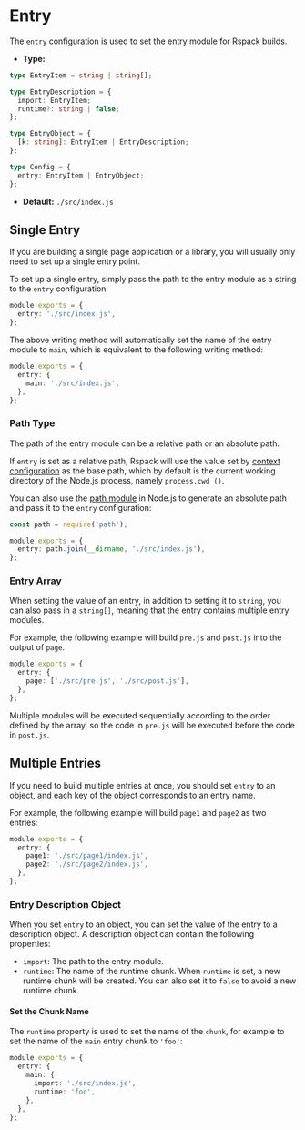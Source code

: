
<WebpackLicense from="https://webpack.js.org/configuration/entry-context/#entry" />

# Entry

The `entry` configuration is used to set the entry module for Rspack builds.

- **Type:**

```ts
type EntryItem = string | string[];

type EntryDescription = {
  import: EntryItem;
  runtime?: string | false;
};

type EntryObject = {
  [k: string]: EntryItem | EntryDescription;
};

type Config = {
  entry: EntryItem | EntryObject;
};
```

- **Default:** `./src/index.js`

## Single Entry

If you are building a single page application or a library, you will usually only need to set up a single entry point.

To set up a single entry, simply pass the path to the entry module as a string to the `entry` configuration.

```ts title="rspack.config.js"
module.exports = {
  entry: './src/index.js',
};
```

The above writing method will automatically set the name of the entry module to `main`, which is equivalent to the following writing method:

```ts title="rspack.config.js"
module.exports = {
  entry: {
    main: './src/index.js',
  },
};
```

### Path Type

The path of the entry module can be a relative path or an absolute path.

If `entry` is set as a relative path, Rspack will use the value set by [context configuration](/config/context.html) as the base path, which by default is the current working directory of the Node.js process, namely `process.cwd ()`.

You can also use the [path module](https://nodejs.org/api/path.html) in Node.js to generate an absolute path and pass it to the `entry` configuration:

```ts title="rspack.config.js"
const path = require('path');

module.exports = {
  entry: path.join(__dirname, './src/index.js'),
};
```

### Entry Array

When setting the value of an entry, in addition to setting it to `string`, you can also pass in a `string[]`, meaning that the entry contains multiple entry modules.

For example, the following example will build `pre.js` and `post.js` into the output of `page`.

```ts title="rspack.config.js"
module.exports = {
  entry: {
    page: ['./src/pre.js', './src/post.js'],
  },
};
```

Multiple modules will be executed sequentially according to the order defined by the array, so the code in `pre.js` will be executed before the code in `post.js`.

## Multiple Entries

If you need to build multiple entries at once, you should set `entry` to an object, and each key of the object corresponds to an entry name.

For example, the following example will build `page1` and `page2` as two entries:

```ts title="rspack.config.js"
module.exports = {
  entry: {
    page1: './src/page1/index.js',
    page2: './src/page2/index.js',
  },
};
```

### Entry Description Object

When you set `entry` to an object, you can set the value of the entry to a description object. A description object can contain the following properties:

- `import`: The path to the entry module.
- `runtime`: The name of the runtime chunk. When `runtime` is set, a new runtime chunk will be created. You can also set it to `false` to avoid a new runtime chunk.

#### Set the Chunk Name

The `runtime` property is used to set the name of the `chunk`, for example to set the name of the `main` entry chunk to `'foo'`:

```ts title="rspack.config.js"
module.exports = {
  entry: {
    main: {
      import: './src/index.js',
      runtime: 'foo',
    },
  },
};
```
